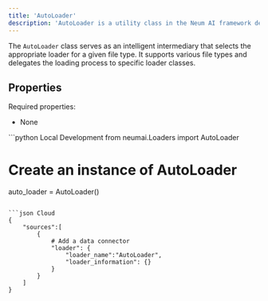 ```yaml
---
title: 'AutoLoader'
description: 'AutoLoader is a utility class in the Neum AI framework designed to automatically select and use the appropriate loader based on the type of file it encounters.'
---
```


The `AutoLoader` class serves as an intelligent intermediary that selects the appropriate loader for a given file type. It supports various file types and delegates the loading process to specific loader classes.

## Properties

Required properties:
- None 


<CodeGroup>
```python Local Development
from neumai.Loaders import AutoLoader

# Create an instance of AutoLoader
auto_loader = AutoLoader()
```

```json Cloud
{
    "sources":[
        {   
            # Add a data connector
            "loader": {
                "loader_name":"AutoLoader",
                "loader_information": {}
            }
        }
    ]
}
```
</CodeGroup>